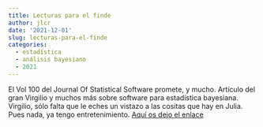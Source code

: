 ```yaml
---
title: Lecturas para el finde
author: jlcr
date: '2021-12-01'
slug: lecturas-para-el-finde
categories:
  - estadística
  - análisis bayesiano
  - 2021
---
```



El Vol 100 del Journal Of Statistical Software promete, y mucho. Artículo del gran Virgilio y muchos más sobre software para estadística bayesiana. Virgilio, sólo falta que le eches un vistazo a las cositas que hay en Julia. Pues nada, ya tengo entretenimiento. [Aquí os dejo el enlace](https://www.jstatsoft.org/issue/view/v100)
